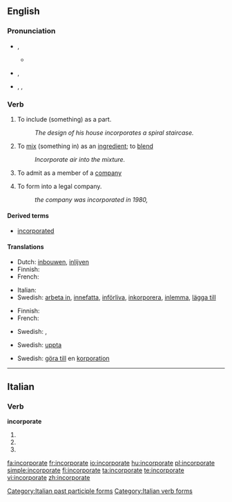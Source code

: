 ==English==

===Pronunciation===
* {{a|Canada}} {{IPA|/ɪnˈkɔɹpɚe(ɪ)t/}}, {{SAMPA|/In"kOrp@`e(I)t/}}
** {{audio|en-ca-incorporate.ogg|Audio (CA)}}
* {{a|RP}} {{IPA|/ɪnˈkɔː(ɹ).pɜː(ɹ).eɪt/}}, {{SAMPA|In"kO:(r).p3:(r).eIt/}}
* {{a|US}} {{enPR|ĭnkôr'pərāt}}, {{IPA|/ɪnˈkɔɹpɚeɪt/}}, {{SAMPA|/In"kOrp@`eIt/}}

===Verb===
{{en-verb|incorporat|ing}}

# {{transitive}} To include (something) as a part.
#: ''The design of his house incorporates a spiral staircase.''
# {{transitive}} To [[mix]] (something in) as an  [[ingredient]]; to [[blend]]
#: ''Incorporate air into the mixture.''
# {{transitive}} To admit as a member of a [[company]]
# {{transitive}} To form into a legal company.
#: ''the company was incorporated in 1980,''

====Derived terms====
* [[incorporated]]<!--adjective-->

====Translations====
{{trans-top|include as a part or ingredient}}
* Dutch: [[inbouwen]], [[inlijven]]
* Finnish: {{t-|fi|sisällyttää}}
* French: {{t+|fr|incorporer}}
{{trans-mid}}
* Italian: {{t-|it|incorporare}}
* Swedish: [[arbeta in]], [[innefatta]], [[införliva]], [[inkorporera]], [[inlemma]], [[lägga till]]
{{trans-bottom}}

{{trans-top|mix, blend}}
* Finnish: {{t+|fi|sekoittaa}}
* French: {{t+|fr|incorporer}}
{{trans-mid}}
* Swedish: {{t+|sv|blanda}}, {{t-|sv|legera}}
{{trans-bottom}}

{{trans-top|admit as a member of a company}}
* Swedish: [[uppta]]
{{trans-mid}}
{{trans-bottom}}

{{trans-top|form into a legal company}}
* Swedish: [[göra till]] en [[korporation]]
{{trans-mid}}
{{trans-bottom}}

----

==Italian==

===Verb===
'''incorporate'''

# {{form of|[[second-person|Second-person]] [[plural]] [[present tense]]|[[incorporare#Italian|incorporare]]|lang=Italian}}
# {{form of|Second-person plural [[imperative]]|incorporare#Italian|incorporare|lang=Italian}}
# {{form of|[[feminine|Feminine]] plural|[[incorporato]]}}

[[Category:Italian past participle forms]]
[[Category:Italian verb forms]]

[[fa:incorporate]]
[[fr:incorporate]]
[[io:incorporate]]
[[hu:incorporate]]
[[pl:incorporate]]
[[simple:incorporate]]
[[fi:incorporate]]
[[ta:incorporate]]
[[te:incorporate]]
[[vi:incorporate]]
[[zh:incorporate]]
